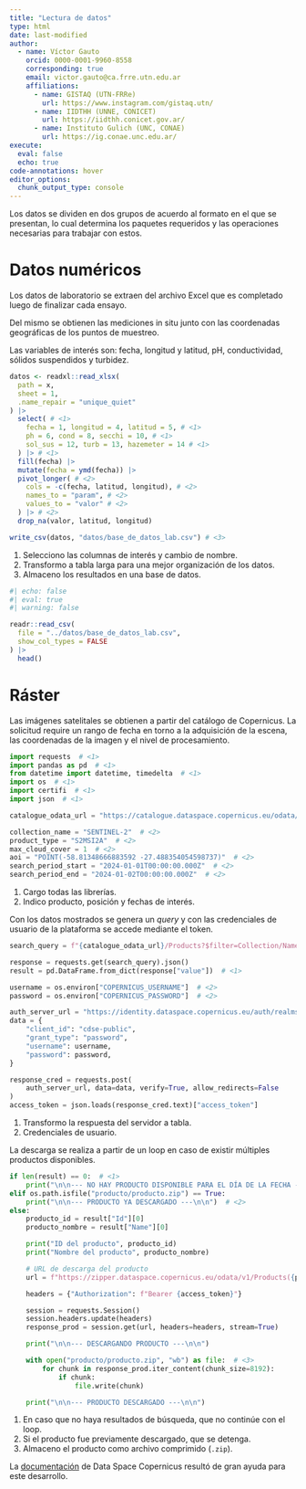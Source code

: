 ```yaml
---
title: "Lectura de datos"
type: html
date: last-modified
author:
  - name: Víctor Gauto
    orcid: 0000-0001-9960-8558
    corresponding: true
    email: victor.gauto@ca.frre.utn.edu.ar
    affiliations:
      - name: GISTAQ (UTN-FRRe)
        url: https://www.instagram.com/gistaq.utn/
      - name: IIDTHH (UNNE, CONICET)
        url: https://iidthh.conicet.gov.ar/
      - name: Instituto Gulich (UNC, CONAE)
        url: https://ig.conae.unc.edu.ar/
execute:
  eval: false
  echo: true
code-annotations: hover
editor_options:
  chunk_output_type: console
---
```


Los datos se dividen en dos grupos de acuerdo al formato en el que se presentan, lo cual determina los paquetes requeridos y las operaciones necesarias para trabajar con estos.

# Datos numéricos

Los datos de laboratorio se extraen del archivo Excel que es completado luego de finalizar cada ensayo.

Del mismo se obtienen las mediciones in situ junto con las coordenadas geográficas de los puntos de muestreo.

Las variables de interés son: fecha, longitud y latitud, pH, conductividad, sólidos suspendidos y turbidez.

```r
datos <- readxl::read_xlsx(
  path = x,
  sheet = 1,
  .name_repair = "unique_quiet"
) |>
  select( # <1>
    fecha = 1, longitud = 4, latitud = 5, # <1>
    ph = 6, cond = 8, secchi = 10, # <1>
    sol_sus = 12, turb = 13, hazemeter = 14 # <1>
  ) |> # <1>
  fill(fecha) |>
  mutate(fecha = ymd(fecha)) |>
  pivot_longer( # <2>
    cols = -c(fecha, latitud, longitud), # <2>
    names_to = "param", # <2>
    values_to = "valor" # <2>
  ) |> # <2>
  drop_na(valor, latitud, longitud)

write_csv(datos, "datos/base_de_datos_lab.csv") # <3>
```
1. Selecciono las columnas de interés y cambio de nombre.
2. Transformo a tabla larga para una mejor organización de los datos.
3. Almaceno los resultados en una base de datos.

```r
#| echo: false
#| eval: true
#| warning: false

readr::read_csv(
  file = "../datos/base_de_datos_lab.csv",
  show_col_types = FALSE
) |>
  head()
```

# Ráster

Las imágenes satelitales se obtienen a partir del catálogo de Copernicus. La solicitud require un rango de fecha en torno a la adquisición de la escena, las coordenadas de la imagen y el nivel de procesamiento.

```python
import requests  # <1>
import pandas as pd  # <1>
from datetime import datetime, timedelta  # <1>
import os  # <1>
import certifi  # <1>
import json  # <1>

catalogue_odata_url = "https://catalogue.dataspace.copernicus.eu/odata/v1"

collection_name = "SENTINEL-2"  # <2>
product_type = "S2MSI2A"  # <2>
max_cloud_cover = 1  # <2>
aoi = "POINT(-58.81348666883592 -27.488354054598737)"  # <2>
search_period_start = "2024-01-01T00:00:00.000Z"  # <2>
search_period_end = "2024-01-02T00:00:00.000Z"  # <2>
```
1. Cargo todas las librerías.
2. Indico producto, posición y fechas de interés.

Con los datos mostrados se genera un <i>query</i> y con las credenciales de usuario de la plataforma se accede mediante el token.

```python
search_query = f"{catalogue_odata_url}/Products?$filter=Collection/Name eq '{collection_name}' and Attributes/OData.CSC.StringAttribute/any(att:att/Name eq 'productType' and att/OData.CSC.StringAttribute/Value eq '{product_type}') and OData.CSC.Intersects(area=geography'SRID=4326;{aoi}') and ContentDate/Start gt {search_period_start} and ContentDate/Start lt {search_period_end}"

response = requests.get(search_query).json()
result = pd.DataFrame.from_dict(response["value"])  # <1>

username = os.environ["COPERNICUS_USERNAME"]  # <2>
password = os.environ["COPERNICUS_PASSWORD"]  # <2>

auth_server_url = "https://identity.dataspace.copernicus.eu/auth/realms/CDSE/protocol/openid-connect/token"
data = {
    "client_id": "cdse-public",
    "grant_type": "password",
    "username": username,
    "password": password,
}

response_cred = requests.post(
    auth_server_url, data=data, verify=True, allow_redirects=False
)
access_token = json.loads(response_cred.text)["access_token"]
```
1. Transformo la respuesta del servidor a tabla.
2. Credenciales de usuario.

La descarga se realiza a partir de un loop en caso de existir múltiples productos disponibles.

```python
if len(result) == 0:  # <1>
    print("\n\n--- NO HAY PRODUCTO DISPONIBLE PARA EL DÍA DE LA FECHA ---\n\n")
elif os.path.isfile("producto/producto.zip") == True:
    print("\n\n--- PRODUCTO YA DESCARGADO ---\n\n")  # <2>
else:
    producto_id = result["Id"][0]
    producto_nombre = result["Name"][0]

    print("ID del producto", producto_id)
    print("Nombre del producto", producto_nombre)

    # URL de descarga del producto
    url = f"https://zipper.dataspace.copernicus.eu/odata/v1/Products({producto_id})/$value"

    headers = {"Authorization": f"Bearer {access_token}"}

    session = requests.Session()
    session.headers.update(headers)
    response_prod = session.get(url, headers=headers, stream=True)

    print("\n\n--- DESCARGANDO PRODUCTO ---\n\n")

    with open("producto/producto.zip", "wb") as file:  # <3>
        for chunk in response_prod.iter_content(chunk_size=8192):
            if chunk:
                file.write(chunk)

    print("\n\n--- PRODUCTO DESCARGADO ---\n\n")
```
1. En caso que no haya resultados de búsqueda, que no continúe con el loop.
2. Si el producto fue previamente descargado, que se detenga.
3. Almaceno el producto como archivo comprimido (`.zip`).

La [documentación](https://documentation.dataspace.copernicus.eu/APIs/OData.html) de Data Space Copernicus resultó de gran ayuda para este desarrollo.
